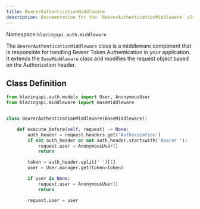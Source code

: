 ```yaml
---
title: BearerAuthenticationMiddleware
description: Documentation for the `BearerAuthenticationMiddleware` class.
---
```


Namespace `blazingapi.auth.middleware`

The `BearerAuthenticationMiddleware` class is a middleware component that is responsible for handling Bearer Token Authentication in your application. It extends the `BaseMiddleware` class and modifies the request object based on the Authorization header.

## Class Definition

```python
from blazingapi.auth.models import User, AnonymousUser
from blazingapi.middleware import BaseMiddleware


class BearerAuthenticationMiddleware(BaseMiddleware):

    def execute_before(self, request) -> None:
        auth_header = request.headers.get('Authorization')
        if not auth_header or not auth_header.startswith('Bearer '):
            request.user = AnonymousUser()
            return

        token = auth_header.split(' ')[1]
        user = User.manager.get(token=token)

        if user is None:
            request.user = AnonymousUser()
            return

        request.user = user